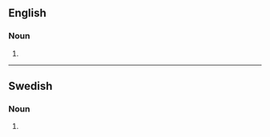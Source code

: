 ==English==

===Noun===
{{head|en|noun form}}

# {{plural of|en|pianist}}

----

==Swedish==

===Noun===
{{head|sv|noun form}}

# {{sv-noun-form-indef-gen|pianist}}